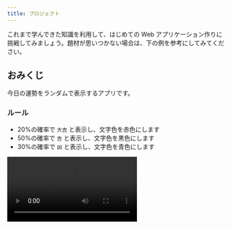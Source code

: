 ```yaml
---
title: プロジェクト
---
```



これまで学んできた知識を利用して、はじめての Web アプリケーション作りに挑戦してみましょう。題材が思いつかない場合は、下の例を参考にしてみてください。

## おみくじ

今日の運勢をランダムで表示するアプリです。

### ルール

- 20%の確率で `大吉` と表示し、文字色を赤色にします
- 50%の確率で `吉` と表示し、文字色を黒色にします
- 30%の確率で `凶` と表示し、文字色を青色にします

<video src={omikujiVideo} controls />

### ヒント

- `Math.random` <Term>関数</Term>は、呼び出すたびに変わる 0 以上 1 未満の一様乱数を<Term>返し</Term>ます。

```javascript
document.write(Math.random()); // 0.8924949384481442
```

- 発生させた乱数を<Term>変数</Term>に保存しておきましょう。この乱数は `[0, 1)` の一様分布に従うので、例えば `[0, 0.2)` に含まれる確率は 20% になります。

```javascript
const r = Math.random();
if (r < 0.2) {
  // 20%の確率で実行される
} else if (条件式2) {
  // 50%の確率で実行される
} else {
  // 30%の確率で実行される
}
```

- クリックするためのボタンと、テキストを表示して色を変えるための `div` <Term>要素</Term>の両方を <Term>JavaScript</Term> から取得してみましょう。

```html title="index.html"
<button id="omikuji-button" type="button">おみくじを引く</button>
<div id="result"></div>
```

```javascript title="script.js"
const omikujiButton = document.getElementById("omikuji-button");
const result = document.getElementById("result");

function omikuji() {
  result.textContent = "結果";
}
omikujiButton.onclick = omikuji;
```

### 解答例

<ViewSource url={import.meta.url} path="_samples/omikuji" />

## ストップウォッチ

シンプルなストップウォッチです。おみくじの課題より難易度が高いです。

### ルール

- `スタート` ボタンをクリックすると、時刻の数え上げが開始されます
- 1 秒ごとに表示される数値が更新されます

<video src={stopwatchVideo} controls />

### ヒント

- `setInterval` <Term>関数</Term>は<Term>引数</Term>をふたつ (`func`, `delay`) とり、`func` は<Term>値</Term>としての<Term>関数</Term>、`delay` は整数です。`setInterval` は、`func` に指定された<Term>関数</Term>を `delay` ミリ秒の間隔で定期的に実行します。

```javascript
function greet() {
  document.write("<p>Hello World</p>");
}

setInterval(greet, 1000);
```

このコードを実行すると、1 秒ずつ画面に `<p>Hello World</p>` が書き加えられていきます。

- ボタン<Term>要素</Term>がクリックされたら `setInterval` <Term>関数</Term>を実行し、タイマーを開始しましょう。

```javascript
function start() {
  setInterval(関数名, 1000);
}

const startButton = document.getElementById("start-button");
startButton.onclick = start;
```

- 時刻は常に <Term>JavaScript</Term> の<Term>変数</Term>として保持しておくと扱いやすくなります。

```javascript
let time = 0;

function tick() {
  time += 1;
}
```

- (発展) ストップボタンを作りたい場合は、`setInterval` <Term>関数</Term>の<Term>戻り値</Term>を利用しましょう。`setInterval` の<Term>戻り値</Term>は整数で、`clearInterval` にこの<Term>値</Term>を<Term>渡す</Term>と、動作中のタイマーを解除することができます。

```javascript
let timerId;

function start() {
  timerId = setInterval(関数名, 1000);
}

function stop() {
  clearInterval(timerId);
}

const startButton = document.getElementById("start-button");
const stopButton = document.getElementById("stop-button");
startButton.onclick = start;
stopButton.onclick = stop;
```

### 解答例

<ViewSource url={import.meta.url} path="_samples/stopwatch" />
